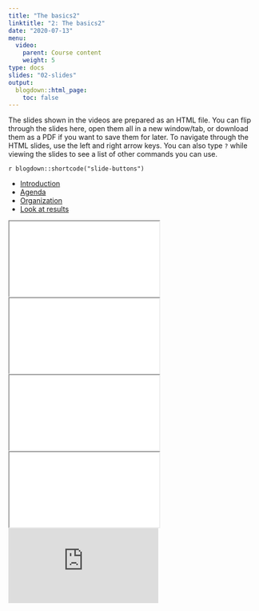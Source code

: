 ```yaml
---
title: "The basics2"
linktitle: "2: The basics2"
date: "2020-07-13"
menu:
  video:
    parent: Course content
    weight: 5
type: docs
slides: "02-slides"
output:
  blogdown::html_page:
    toc: false
---
```


The slides shown in the videos are prepared as an HTML file. You can flip through the slides here, open them all in a new window/tab, or download them as a PDF if you want to save them for later. To navigate through the HTML slides, use the left and right arrow keys. You can also type `?` while viewing the slides to see a list of other commands you can use.

`r blogdown::shortcode("slide-buttons")`

<ul class="nav nav-tabs" id="slide-tabs" role="tablist">
<li class="nav-item">
<a class="nav-link active" id="introduction-tab" href="#introduction" role="tab" aria-controls="introduction" aria-selected="true">Introduction</a>
</li>
<li class="nav-item">
<a class="nav-link" id="agenda-tab" href="#agenda" role="tab" aria-controls="agenda" aria-selected="false">Agenda</a>
</li>
<li class="nav-item">
<a class="nav-link" id="organization-tab" href="#organization" role="tab" aria-controls="organization" aria-selected="false">Organization</a>
</li>
<li class="nav-item">
<a class="nav-link" id="look-at-results-tab" href="#look-at-results" role="tab" aria-controls="look-at-results" aria-selected="false">Look at results</a>
</li>
</ul>
<div class="tab-content" id="slide-tabs">


<div class="tab-pane fade show active" id="introduction" role="tabpanel" aria-labelledby="introduction-tab">

<div class="embed-responsive embed-responsive-16by9">
<iframe class="embed-responsive-item" src="/slides/02-slides.html#2"></iframe>
</div>
</div>
<div class="tab-pane fade" id="agenda" role="tabpanel" aria-labelledby="agenda-tab">

<div class="embed-responsive embed-responsive-16by9">
<iframe class="embed-responsive-item" src="/slides/02-slides.html#agenda"></iframe>
</div>
</div>
<div class="tab-pane fade" id="organization" role="tabpanel" aria-labelledby="organization-tab">

<div class="embed-responsive embed-responsive-16by9">
<iframe class="embed-responsive-item" src="/slides/02-slides.html#organization"></iframe>
</div>
</div>
<div class="tab-pane fade" id="look-at-results" role="tabpanel" aria-labelledby="look-at-results-tab">

<div class="embed-responsive embed-responsive-16by9">
<iframe class="embed-responsive-item" src="/slides/02-slides.html#look-at-results"></iframe>
</div>
</div>


</div>


<div class="embed-responsive embed-responsive-16by9">

<iframe class="embed-responsive-item" id = "test-vid" src="https://www.youtube.com/embed/wbooMiXADX8?autoplay=1&enablejsapi=1&modestbranding=1&rel=0&start=46"frameborder="0" allow="accelerometer; autoplay; encrypted-media; gyroscope; picture-in-picture"allowfullscreen>
</iframe>


<script type="text/javascript">
  var tag = document.createElement('script');
  tag.id = 'iframe-demo';
  tag.src = 'https://www.youtube.com/iframe_api';
  var firstScriptTag = document.getElementsByTagName('script')[0];
  firstScriptTag.parentNode.insertBefore(tag, firstScriptTag);

  var player;
  function onYouTubeIframeAPIReady() {
    player = new YT.Player('test-vid', {
        events: {
          'onReady': onPlayerReady,
          'onStateChange': onPlayerStateChange
        }
    });
  }
  function onPlayerReady(event) {
    document.getElementById('test-vid').style.borderColor = '#FF6D00';
  }
  function changeBorderColor(playerStatus) {
    var color;
    if (playerStatus == -1) {
      color = "#37474F"; // unstarted = gray
    } else if (playerStatus == 0) {
      color = "#FFFF00"; // ended = yellow
    } else if (playerStatus == 1) {
      color = "#33691E"; // playing = green
    } else if (playerStatus == 2) {
      color = "#DD2C00"; // paused = red
    } else if (playerStatus == 3) {
      color = "#AA00FF"; // buffering = purple
    } else if (playerStatus == 5) {
      color = "#FF6DOO"; // video cued = orange
    }
    if (color) {
      document.getElementById('test-vid').style.borderColor = color;
    }
  }
  function onPlayerStateChange(event) {
    changeBorderColor(event.data);
  }
</script>



</div>

